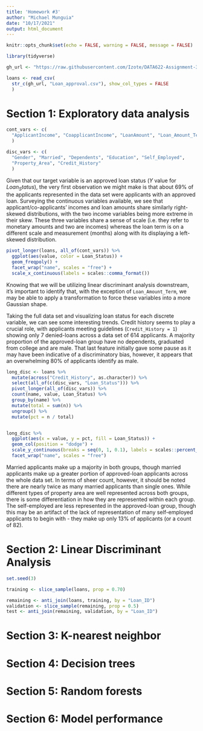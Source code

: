 ---
title: 'Homework #3'
author: "Michael Munguia"
date: "10/17/2021"
output: html_document
---

```{r setup, include=FALSE,}
knitr::opts_chunk$set(echo = FALSE, warning = FALSE, message = FALSE)
```


```{r}
library(tidyverse)

gh_url <- "https://raw.githubusercontent.com/Izote/DATA622-Assignment-3/main/"

loans <- read_csv(
  str_c(gh_url, "Loan_approval.csv"), show_col_types = FALSE
  )
```


# Section 1: Exploratory data analysis

```{r}
cont_vars <- c(
  "ApplicantIncome", "CoapplicantIncome", "LoanAmount", "Loan_Amount_Term"
  )

disc_vars <- c(
  "Gender", "Married", "Dependents", "Education", "Self_Employed", 
  "Property_Area", "Credit_History"
  )
```

Given that our target variable is an approved loan status ($Y$ value for $Loan_Status$), the very first observation we might make is that about 69% of the applicants represented in the data set were applicants with an approved loan. Surveying the continuous variables available, we see that applicant/co-applicants' incomes and loan amounts share similarly right-skewed distributions, with the two income variables being more extreme in their skew. These three variables share a sense of scale (i.e. they refer to monetary amounts and two are incomes) whereas the loan term is on a different scale and measurement (months) along with its displaying a left-skewed distribution.

```{r}
pivot_longer(loans, all_of(cont_vars)) %>% 
  ggplot(aes(value, color = Loan_Status)) +
  geom_freqpoly() +
  facet_wrap("name", scales = "free") +
  scale_x_continuous(labels = scales::comma_format())
```

Knowing that we will be utilizing linear discriminant analysis downstream, it's important to identify that, with the exception of `Loan_Amount_Term`, we may be able to apply a transformation to force these variables into a more Gaussian shape.

Taking the full data set and visualizing loan status for each discrete variable, we can see some interesting trends. Credit history seems to play a crucial role, with applicants meeting guidelines (`Credit_History = 1`) showing only 7 denied-loans across a data set of 614 applicants. A majority proportion of the approved-loan group have no dependents, graduated from college and are male. That last feature initially gave some pause as it may have been indicative of a discriminatory bias, however, it appears that an overwhelming 80% of applicants identify as male.

```{r}
long_disc <- loans %>% 
  mutate(across("Credit_History", as.character)) %>% 
  select(all_of(c(disc_vars, "Loan_Status"))) %>% 
  pivot_longer(all_of(disc_vars)) %>% 
  count(name, value, Loan_Status) %>% 
  group_by(name) %>% 
  mutate(total = sum(n)) %>% 
  ungroup() %>% 
  mutate(pct = n / total)


long_disc %>% 
  ggplot(aes(x = value, y = pct, fill = Loan_Status)) +
  geom_col(position = "dodge") +
  scale_y_continuous(breaks = seq(0, 1, 0.1), labels = scales::percent_format(1)) +
  facet_wrap("name", scales = "free")
```

Married applicants make up a majority in both groups, though married applicants make up a greater portion of approved-loan applicants across the whole data set. In terms of sheer count, however, it should be noted there are nearly twice as many married applicants than single ones. While different types of property area are well represented across both groups, there is some differentiation in how they are represented within each group. The self-employed are less represented in the approved-loan group, though this may be an artifact of the lack of representation of many self-employed applicants to begin with - they make up only 13% of applicants (or a count of 82). 

# Section 2: Linear Discriminant Analysis

```{r}
set.seed(3)

training <- slice_sample(loans, prop = 0.70)

remaining <- anti_join(loans, training, by = "Loan_ID")
validation <- slice_sample(remaining, prop = 0.5)
test <- anti_join(remaining, validation, by = "Loan_ID")
```

# Section 3: K-nearest neighbor



# Section 4: Decision trees



# Section 5: Random forests



# Section 6: Model performance


